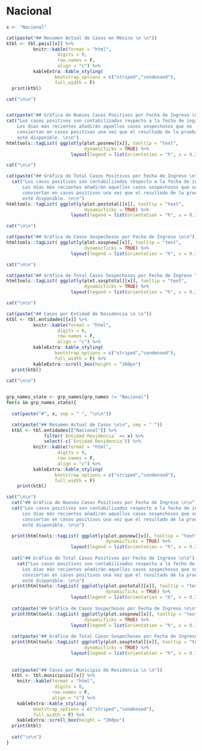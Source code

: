 
# Nacional
```r
x <- "Nacional"

cat(paste("## Resumen Actual de Casos en México \n \n"))
ktbl <- tbl.pais[[x]] %>% 
          knitr::kable(format = "html",
                   digits = 0,
                   row.names = F,
                   align = "c") %>%
          kableExtra::kable_styling(
                  bootstrap_options = c("striped","condensed"),
                  full_width = F) 
  print(ktbl)

cat("\n\n")  


cat(paste("## Gráfica de Nuevos Casos Positivos por Fecha de Ingreso \n\n"))
cat("Los casos positivos son contabilizados respecto a la fecha de ingreso.
    Los días más recientes añadirán aquellos casos sospechosos que se
    conviertan en casos positivos una vez que el resultado de la prueba 
    esté disponible. \n\n")
htmltools::tagList( ggplotly(plot.posnew[[x]], tooltip = "text",
                             dynamicTicks = TRUE) %>%
                        layout(legend = list(orientation = "h", x = 0.3)) )

cat("\n\n")

cat(paste("## Gráfica de Total Casos Positivos por Fecha de Ingreso \n\n"))
  cat("Los casos positivos son contabilizados respecto a la fecha de ingreso.
      Los días más recientes añadirán aquellos casos sospechosos que se
      conviertan en casos positivos una vez que el resultado de la prueba
      esté disponible. \n\n")
htmltools::tagList( ggplotly(plot.postotal[[x]], tooltip = "text",
                             dynamicTicks = TRUE) %>%
                        layout(legend = list(orientation = "h", x = 0.3)) )

cat("\n\n")

cat(paste("## Gráfica de Casos Sospechosos por Fecha de Ingreso \n\n"))
htmltools::tagList( ggplotly(plot.sospnew[[x]], tooltip = "text",
                             dynamicTicks = TRUE) %>%
                        layout(legend = list(orientation = "h", x = 0.3)) )

cat("\n\n")

cat(paste("## Gráfica de Total Casos Sospechosos por Fecha de Ingreso \n\n"))
htmltools::tagList( ggplotly(plot.sosptotal[[x]], tooltip = "text",
                             dynamicTicks = TRUE) %>%
                        layout(legend = list(orientation = "h", x = 0.3)) )

cat("\n\n")

cat(paste("## Casos por Entidad de Residencia \n \n"))
ktbl <- tbl.entidades[[x]] %>% 
          knitr::kable(format = "html",
                   digits = 0,
                   row.names = F,
                   align = "c") %>%
          kableExtra::kable_styling(
                  bootstrap_options = c("striped","condensed"),
                  full_width = F) %>%
          kableExtra::scroll_box(height = "260px")
  print(ktbl)

cat("\n\n")  
  
```

```r
grp_names_state <- grp_names[grp_names != "Nacional"]
for(x in grp_names_state){
  
  cat(paste("#", x, sep = " ", "\n\n"))

  cat(paste("## Resumen Actual de Casos \n\n", sep = " "))
  ktbl <- tbl.entidades[["Nacional"]] %>% 
              filter(`Entidad Residencia` == x) %>%
              select(-c(`Entidad Residencia`)) %>%
          knitr::kable(format = "html",
                   digits = 0,
                   row.names = F,
                   align = "c") %>%
          kableExtra::kable_styling(
                  bootstrap_options = c("striped","condensed"),
                  full_width = F)
    print(ktbl)

cat("\n\n")    
  cat("## Gráfica de Nuevos Casos Positivos por Fecha de Ingreso \n\n")
  cat("Los casos positivos son contabilizados respecto a la fecha de ingreso.
      Los días más recientes añadirán aquellos casos sospechosos que se
      conviertan en casos positivos una vez que el resultado de la prueba 
      esté disponible. \n\n")

  print(htmltools::tagList( ggplotly(plot.posnew[[x]], tooltip = "text",
                                     dynamicTicks = TRUE) %>%
                        layout(legend = list(orientation = "h", x = 0.3)) ))
  
  cat("## Gráfica de Total Casos Positivos por Fecha de Ingreso \n\n")
    cat("Los casos positivos son contabilizados respecto a la fecha de ingreso.
      Los días más recientes añadirán aquellos casos sospechosos que se
      conviertan en casos positivos una vez que el resultado de la prueba 
      esté disponible. \n\n")
  print(htmltools::tagList( ggplotly(plot.postotal[[x]], tooltip = "text",
                                     dynamicTicks = TRUE) %>%
                        layout(legend = list(orientation = "h", x = 0.3)) ))
  
  cat(paste("## Gráfica de Casos Sospechosos por Fecha de Ingreso \n\n"))
  print(htmltools::tagList( ggplotly(plot.sospnew[[x]], tooltip = "text",
                             dynamicTicks = TRUE) %>%
                        layout(legend = list(orientation = "h", x = 0.3)) ))
  
  cat(paste("## Gráfica de Total Casos Sospechosos por Fecha de Ingreso \n\n"))
  print(htmltools::tagList( ggplotly(plot.sosptotal[[x]], tooltip = "text",
                             dynamicTicks = TRUE) %>%
                        layout(legend = list(orientation = "h", x = 0.3)) ))
  
  
  cat(paste("## Casos por Municipio de Residencia \n \n"))
  ktbl <- tbl.municipios[[x]] %>% 
    knitr::kable(format = "html",
                  digits = 0,
                 row.names = F,
                 align = "c") %>%
    kableExtra::kable_styling(
          bootstrap_options = c("striped","condensed"),
          full_width = F) %>%
    kableExtra::scroll_box(height = "260px")
  print(ktbl)
  
  cat("\n\n")
}
```


